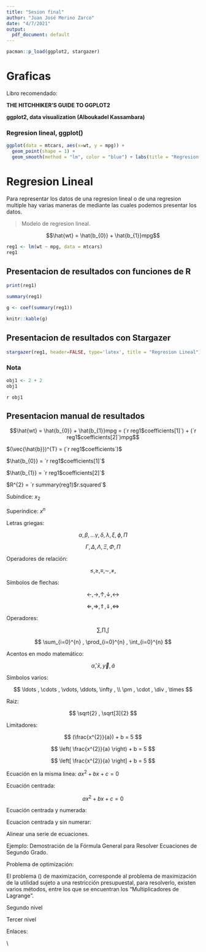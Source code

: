 ---
title: "Sesion final"
author: "Juan José Merino Zarco"
date: "4/7/2021"
output:
  pdf_document: default
---

```{r librerias}
pacman::p_load(ggplot2, stargazer)
```

# Graficas

Libro recomendado:

**THE HITCHHIKER’S GUIDE TO GGPLOT2**

**ggplot2, data visualization (Alboukadel Kassambara)**

### Regresion lineal, ggplot()

```{r}
ggplot(data = mtcars, aes(x=wt, y = mpg)) +
  geom_point(shape = 1) +
  geom_smooth(method = "lm", color = "blue") + labs(title = "Regresion lineal", x = "Peso (1000 lbs)", y = "Millas/(US) galon")
```

\newpage

# Regresion Lineal

Para representar los datos de una regresion lineal o de una regresion multiple hay varias maneras de mediante las cuales podemos presentar los datos.

> Modelo de regresion lineal.

$$\hat{wt} = \hat{b_{0}} + \hat{b_{1}}mpg$$

```{r}
reg1 <- lm(wt ~ mpg, data = mtcars)
reg1
```

## Presentacion de resultados con funciones de R

```{r, results='asis'}
print(reg1)
```


```{r}
summary(reg1)
```


```{r}
g <- coef(summary(reg1))

knitr::kable(g)
```

\newpage

## Presentacion de resultados con Stargazer

```{r, results='asis'}
stargazer(reg1, header=FALSE, type='latex', title = "Regresion Lineal")
```

### Nota

```{r}
obj1 <- 2 + 2
obj1
```

`r obj1`

## Presentacion manual de resultados

$$\hat{wt} = \hat{b_{0}} + \hat{b_{1}}mpg = (`r reg1$coefficients[1]`) + (`r reg1$coefficients[2]`)mpg$$

$(\vec{\hat{b}})^{T} = (`r reg1$coefficients`)$

$\hat{b_{0}} = `r reg1$coefficients[1]`$

$\hat{b_{1}} = `r reg1$coefficients[2]`$

$R^{2} = `r summary(reg1)$r.squared`$

\newpage

\section{SÍMBOLOS MATEMÁTICOS}

Subíndice: $x_{2}$ \vspace{.5cm}

Superíndice: $x^{n}$ \vspace{.5cm}

Letras griegas: 

$$\alpha , \beta , ... \gamma , \delta , \lambda , \xi , \phi , \Pi $$

$$\Gamma , \Delta , \Lambda , \Xi , \Phi , \Pi$$

Operadores de relación:

$$
\leq, \geq, \equiv, \sim, \neq,
$$

Símbolos de flechas:

$$
\leftarrow , \rightarrow , \uparrow , \downarrow , \leftrightarrow 
$$

$$
\Leftarrow , \Rightarrow , \Uparrow , \Downarrow , \Leftrightarrow 
$$

Operadores:

$$
\sum , \prod , \int
$$

$$
\sum_{i=0}^{n} , \prod_{i=0}^{n} , \int_{i=0}^{n}
$$

Acentos en modo matemático:

$$
\hat{\alpha} , \bar{x} , \vec{y} , \tilde{a} 
$$

Símbolos varios:

$$
\ldots , \cdots ,  \vdots, \ddots, \infty , \\
\pm , \cdot , \div , \times
$$

Raiz:

$$
\sqrt{2} , \sqrt[3]{2}
$$

Limitadores:

$$
(\frac{x^{2}}{a}) + b = 5
$$

$$
\left( \frac{x^{2}}{a} \right) + b = 5
$$

$$
\left[ \frac{x^{2}}{a} \right] + b = 5
$$


\newpage

\section{ECUACIONES}

Ecuación en la misma linea: $ax^{2}+bx+c = 0$ \vspace{.5cm}

Ecuación centrada: 

$$
ax^{2}+bx+c = 0
$$

Ecuación centrada y numerada:

\begin{equation}
    ax^{2}+bx+c = 0, a \neq 0
\end{equation}

Ecuacion centrada y sin numerar:

\begin{equation*}
    ax^{2}+bx+c = 0, a \neq 0
\end{equation*} \vspace{.5cm}

Alinear una serie de ecuaciones. \vspace{.5cm}

Ejemplo: Demostración de la Fórmula General para Resolver Ecuaciones de Segundo Grado. \vspace{.5cm}

\begin{align*}
    ax^{2}+bx+c &= 0, a \neq 0\\
    4a \cdot (ax^{2}+bx+c) &= 4a \cdot 0\\
    4a^{2}x^{2}+4abx+4ac &= 0\\
    4a^{2}x^{2}+4abx+4ac + (b^{2}) &= (b^{2})\\
    4a^{2}x^{2}+4abx + (b^{2}) &= (b^{2}) - 4ac\\
    (2ax)^{2} + 2 \cdot 2ax \cdot + b^{2} &= b^{2} - 4ac\\
    (2ax+b)^{2} &= b^{2} -4ac\\
    2ax+b &= \sqrt{b^{2} -4ac}\\
    2ax &= -b \pm \sqrt{b^{2} -4ac}\\
    x &= \frac{-b \pm \sqrt{b^{2} -4ac}}{2a}\\
\end{align*}

\newpage

\section{REFERENCIAS CRUZADAS}

Problema de optimización: \vspace{.5cm}

\begin{align}
    \max_{x_{1}, x_{2}} &u(x_{1},x_{2}) \label{Max} \\ 
    \notag s.a:& p_{1}x_{1}+p_{2}x_{2} \leq m 
\end{align}

El problema (\ref{Max}) de maximización, corresponde al problema de maximización de  la utilidad sujeto a una restricción presupuestal, para resolverlo, existen varios métodos, entre los que se encuentran los "Multiplicadores de Lagrange". \vspace{.5cm}


\newpage

\section{LISTAS} 

\subsection{Listas no numeradas}

\begin{itemize}
    \item 1 Primer Nivel
    \item 2 Primer Nivel
    \item 3 Primer Nivel
\end{itemize}

\subsubsection{Niveles de listas} 

Segundo nivel \vspace{.5cm}

\begin{itemize}
    \item 1 Primer Nivel
    \item 2 Primer Nivel
    \begin{itemize}
        \item 1 Segundo nivel
        \item 2 Segundo nivel
    \end{itemize}
    \item 3 Primer Nivel
\end{itemize}

Tercer nivel \vspace{.5cm}

\begin{itemize}
    \item 1 Primer Nivel
    \item 2 Primer Nivel
    \begin{itemize}
        \item 1 Segundo nivel
        \item 2 Segundo nivel
        \begin{itemize}
            \item 1 Tercer nivel
            \item 2 Tercer nivel
        \end{itemize}
    \end{itemize}
    \item 3 Primer Nivel
\end{itemize}

\subsection{Listas Numeradas}

\begin{enumerate}
    \item Tierra
    \item Aire
    \item Fuego
    \item Agua
\end{enumerate}

\subsubsection{Niveles}

\begin{enumerate}
    \item Primer nivel
    \begin{enumerate}
        \item Segundo nivel
        \item Segundo nivel
        \begin{enumerate}
            \item Tercer nivel
            \item Tercer nivel
        \end{enumerate}
    \end{enumerate}
\end{enumerate}


\newpage


\newpage

\section{Material Adicional}

Enlaces:

\vspace{.5cm}

\textbf{Creación de listas y tablas}

\url{http://metodos.fam.cie.uva.es/~latex/apuntes/apuntes2.pdf}\\

\textbf{Formulas matemáticas}

\url{http://metodos.fam.cie.uva.es/~latex/apuntes/apuntes3.pdf}

